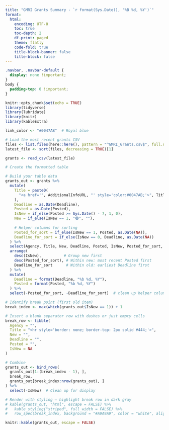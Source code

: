 ```yaml
---
title: "GMRI Grants Summary - `r format(Sys.Date(), '%B %d, %Y')`"
format:
  html:
    encoding: UTF-8
    toc: true
    toc-depth: 2
    df-print: paged
    theme: flatly
    code-fold: true
    title-block-banner: false
    title-block: false
---
```


```css
.navbar, .navbar-default {
  display: none !important;
}
body {
  padding-top: 0 !important;
}
```

```r
knitr::opts_chunk$set(echo = TRUE)
library(tidyverse)
library(lubridate)
library(knitr)
library(kableExtra)

link_color <- "#0047AB"  # Royal blue
```

```r
# Load the most recent grants CSV
files <- list.files(here::here(), pattern = "^GMRI_Grants.csv$", full.names = TRUE)
latest_file <- sort(files, decreasing = TRUE)[1]

grants <- read_csv(latest_file)

# Create the formatted table

# Build your table data
grants_out <- grants %>%
  mutate(
    Title = paste0(
      "<a href='", AdditionalInfoURL, "' style='color:#0047AB;'>", Title, "</a>"
    ),
    Deadline = as.Date(Deadline),
    Posted = as.Date(Posted),
    IsNew = if_else(Posted >= Sys.Date() - 7, 1, 0),
    New = if_else(IsNew == 1, "🟢", ""),
    
    # Helper columns for sorting
    Posted_for_sort = if_else(IsNew == 1, Posted, as.Date(NA)),
    Deadline_for_sort = if_else(IsNew == 0, Deadline, as.Date(NA))
  ) %>%
  select(Agency, Title, New, Deadline, Posted, IsNew, Posted_for_sort, Deadline_for_sort) %>%
  arrange(
    desc(IsNew),          # Group new first
    desc(Posted_for_sort), # Within new: most recent Posted first
    Deadline_for_sort      # Within old: earliest Deadline first
  ) %>%
  mutate(
    Deadline = format(Deadline, "%b %d, %Y"),
    Posted = format(Posted, "%b %d, %Y")
  ) %>%
  select(-Posted_for_sort, -Deadline_for_sort)  # clean up helper columns

# Identify break point (first old item)
break_index <- max(which(grants_out$IsNew == 1)) + 1

# Insert a blank separator row with dashes or just empty cells
break_row <- tibble(
  Agency = "", 
  Title = "<hr style='border: none; border-top: 2px solid #444;'>", 
  New = "", 
  Deadline = "", 
  Posted = "", 
  IsNew = NA
)

# Combine
grants_out <- bind_rows(
  grants_out[1:(break_index - 1), ],
  break_row,
  grants_out[break_index:nrow(grants_out), ]
) %>%
  select(-IsNew)  # Clean up for display

# Render with styling — highlight break row in dark gray
# kable(grants_out, "html", escape = FALSE) %>%
#   kable_styling("striped", full_width = FALSE) %>%
#   row_spec(break_index, background = "#A9A9A9", color = "white", align = "center")
```

```r
knitr::kable(grants_out, escape = FALSE)
```
